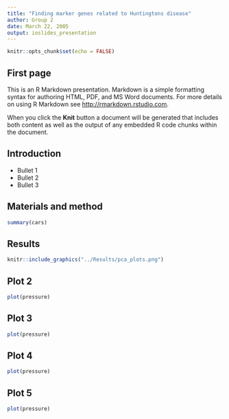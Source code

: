 ```yaml
---
title: "Finding marker genes related to Huntingtons disease"
author: Group 2
date: March 22, 2005
output: ioslides_presentation
---
```


```r
knitr::opts_chunk$set(echo = FALSE)
```

## First page

This is an R Markdown presentation. Markdown is a simple formatting syntax for authoring HTML, PDF, and MS Word documents. For more details on using R Markdown see <http://rmarkdown.rstudio.com>.

When you click the **Knit** button a document will be generated that includes both content as well as the output of any embedded R code chunks within the document.

## Introduction

- Bullet 1
- Bullet 2
- Bullet 3

## Materials and method

```r
summary(cars)
```

## Results

```r
knitr::include_graphics("../Results/pca_plots.png")
```


## Plot 2

```r
plot(pressure)
```



## Plot 3

```r
plot(pressure)
```


## Plot 4

```r
plot(pressure)
```


## Plot 5

```r
plot(pressure)
```
